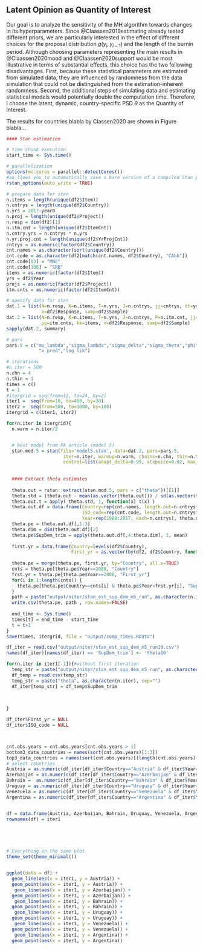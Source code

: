 ## Latent Opinion as Quantity of Interest

Our goal is to analyze the sensitivity of the MH algorithm towards changes in its hyperparameters. Since @Claassen2019estimating already tested different priors, we are particularly interested in the effect of different choices for the proposal distribution $g(y_i, y_{i-1})$ and the length of the burnin period. Although choosing
 parameters representing the main results in @Claassen2020mood and @Claassen2020support would be most illustrative in terms of substantial effects, this choice has the two following disadvantages. First, because these statistical parameters are estimated from simulated data, they are influenced by randomness from the data simulation that could not be distinguished from the estimation-inherent randomness. Second, the additional steps of simulating data and estimating statistical models would potentially double the computation time. Therefore, I choose the latent, dynamic, country-specific PSD $\theta$ as the Quantity of Interest.
 
The results for countries blabla by Classen2020 are shown in Figure blabla...



```r
#### Stan estimation

# time chunk execution
start_time <- Sys.time()

# parallelization
options(mc.cores = parallel::detectCores())
#aa llows you to automatically save a bare version of a compiled Stan program to the hard disk so that it does not need to be recompiled (unless you change it). You will need to run these commands each time you load the rstan library.
rstan_options(auto_write = TRUE)

# prepare data for stan
n.items = length(unique(df2$Item))
n.cntrys = length(unique(df2$Country))
n.yrs = 2017-year0
n.proj = length(unique(df2$Project))
n.resp = dim(df2)[1]
n.itm.cnt = length(unique(df2$ItemCnt))
n.cntry.yrs = n.cntrys * n.yrs
n.yr.proj.cnt = length(unique(df2$YrProjCnt))
cntrys = as.numeric(factor(df2$Country))
cnt.names = as.character(sort(unique(df2$Country)))
cnt.code = as.character(df2[match(cnt.names, df2$Country), "CAbb"])
cnt.code[83] = "MNE"
cnt.code[106] = "SRB"
items = as.numeric(factor(df2$Item))
yrs = df2$Year
projs = as.numeric(factor(df2$Project))
itm.cnts = as.numeric(factor(df2$ItemCnt))

# specify data for stan
dat.1 = list(N=n.resp, K=n.items, T=n.yrs, J=n.cntrys, jj=cntrys, tt=yrs, kk=items, 
             x=df2$Response, samp=df2$Sample)
dat.2 = list(N=n.resp, K=n.items, T=n.yrs, J=n.cntrys, P=n.itm.cnt, jj=cntrys, tt=yrs, 
             pp=itm.cnts, kk=items, x=df2$Response, samp=df2$Sample)
sapply(dat.2, summary)

# pars
pars.5 = c("mu_lambda","sigma_lambda","sigma_delta","sigma_theta","phi","lambda","delta","theta",
            "x_pred","log_lik")

# iterations
#n.iter = 500
n.chn = 4
n.thin = 1
times = c()
t = 1
#itergrid = seq(from=12, to=24, by=2)
iter1 =  seq(from=10, to=460, by=30)
iter2 =  seq(from=500, to=1000, by=100)
itergrid = c(iter1, iter2)
```

```r
for(n.iter in itergrid){
  n.warm = n.iter/2


  # best model from PA article (model 5)
  stan.mod.5 = stan(file='model5.stan', data=dat.2, pars=pars.5, 
                     iter=n.iter, warmup=n.warm, chains=n.chn, thin=n.thin, 
                     control=list(adapt_delta=0.99, stepsize=0.02, max_treedepth=11), seed=n.iter)
  
  
  #### Extract theta estimates
  
  theta.out = rstan::extract(stan.mod.5, pars = c("theta"))[[1]]
  theta.std = (theta.out - mean(as.vector(theta.out))) / sd(as.vector(theta.out)) # standardize
  theta.out.t = apply( theta.std, 1, function(x) t(x) )
  theta.out.df = data.frame(Country=rep(cnt.names, length.out=n.cntrys*30), 
                            ISO_code=rep(cnt.code, length.out=n.cntrys*30),
                            Year=rep(1988:2017, each=n.cntrys), theta.out.t)
  theta.pe = theta.out.df[,1:3]
  theta.dim = dim(theta.out.df)[2]
  theta.pe$SupDem_trim = apply(theta.out.df[,4:theta.dim], 1, mean)
  
  first.yr = data.frame(Country=levels(df2$Country),
                        First_yr = as.vector(by(df2, df2$Country, function(x) min(as.numeric(x$Year))+1987)))
  
  theta.pe = merge(theta.pe, first.yr, by="Country", all.x=TRUE)
  cnts = theta.pe[theta.pe$Year==2008, "Country"]
  frst.yr = theta.pe[theta.pe$Year==2008, "First_yr"]
  for(i in 1:length(cnts)) {
    theta.pe[theta.pe$Country==cnts[i] & theta.pe$Year<frst.yr[i], "SupDem_trim"] = NA
  }
  path = paste("output/niter/stan_est_sup_dem_m5_run", as.character(n.iter), ".csv", sep="")
  write.csv(theta.pe, path , row.names=FALSE)
  
  end_time <- Sys.time()
  times[t] = end_time - start_time
  t = t+1
}
save(times, itergrid, file = "output/comp_times.RData")
```



```r
df_iter = read.csv("output/niter/stan_est_sup_dem_m5_run10.csv")
names(df_iter)[names(df_iter) == 'SupDem_trim'] <- 'theta10'

for(n.iter in iter1[-1]){#without first iteration
  temp_str = paste("output/niter/stan_est_sup_dem_m5_run", as.character(n.iter), ".csv", sep="")
  df_temp = read.csv(temp_str)
  temp_str = paste("theta", as.character(n.iter), sep="")
  df_iter[temp_str] = df_temp$SupDem_trim

  
  
}

df_iter$First_yr = NULL
df_iter$ISO_code = NULL



cnt.obs.years = cnt.obs.years[cnt.obs.years > 1]
bottom3_data_countries = names(sort(cnt.obs.years)[1:3])
top3_data_countries = names(sort(cnt.obs.years)[(length(cnt.obs.years)-2):(length(cnt.obs.years))])
# select countries
Austria = as.numeric(df_iter[df_iter$Country=="Austria" & df_iter$Year==2008, ][, c(3:ncol(df_iter))])
Azerbaijan = as.numeric(df_iter[df_iter$Country=="Azerbaijan" & df_iter$Year==2008, ][, c(3:ncol(df_iter))])
Bahrain =  as.numeric(df_iter[df_iter$Country=="Bahrain" & df_iter$Year==2008, ][, c(3:ncol(df_iter))])
Uruguay = as.numeric(df_iter[df_iter$Country=="Uruguay" & df_iter$Year==2008, ][, c(3:ncol(df_iter))])
Venezuela = as.numeric(df_iter[df_iter$Country=="Venezuela" & df_iter$Year==2008, ][, c(3:ncol(df_iter))])
Argentina = as.numeric(df_iter[df_iter$Country=="Argentina" & df_iter$Year==2008, ][, c(3:ncol(df_iter))])


df = data.frame(Austria, Azerbaijan, Bahrain, Uruguay, Venezuela, Argentina)
rownames(df) = iter1





# Everything on the same plot
theme_set(theme_minimal())


ggplot(data = df) +
  geom_line(aes(x = iter1, y = Austria)) + 
  geom_point(aes(x = iter1, y = Austria)) +
   geom_line(aes(x = iter1, y = Azerbaijan)) + 
  geom_point(aes(x = iter1, y = Azerbaijan)) +
   geom_line(aes(x = iter1, y = Bahrain)) + 
  geom_point(aes(x = iter1, y = Bahrain)) +
   geom_line(aes(x = iter1, y = Uruguay)) + 
  geom_point(aes(x = iter1, y = Uruguay)) +
   geom_line(aes(x = iter1, y = Venezuela)) + 
  geom_point(aes(x = iter1, y = Venezuela)) +
   geom_line(aes(x = iter1, y = Argentina)) + 
  geom_point(aes(x = iter1, y = Argentina))

```




